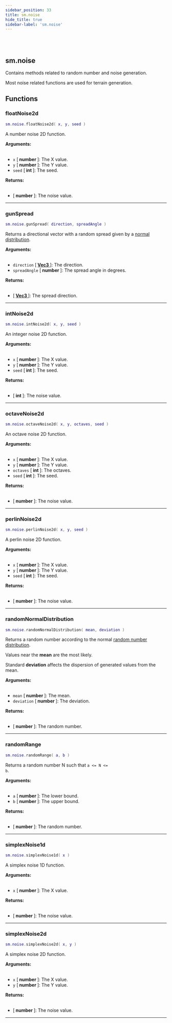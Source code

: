 ```yaml
---
sidebar_position: 33
title: sm.noise
hide_title: true
sidebar-label: 'sm.noise'
---
```


<br></br>

## sm.noise

Contains methods related to random number and noise generation.

Most noise related functions are used for terrain generation.

## Functions

### floatNoise2d

```lua
sm.noise.floatNoise2d( x, y, seed )
```

A number noise 2D function.

<strong>Arguments:</strong> <br></br>

- <code>x</code> [<strong> number </strong>]: The X value.
- <code>y</code> [<strong> number </strong>]: The Y value.
- <code>seed</code> [<strong> int </strong>]: The seed.

<strong>Returns:</strong> <br></br>

- [<strong> number </strong>]: The noise value.

---

### gunSpread

```lua
sm.noise.gunSpread( direction, spreadAngle )
```

Returns a directional vector with a random spread given by a [normal distribution](#randomnormaldistribution).

<strong>Arguments:</strong> <br></br>

- <code>direction</code> [<strong> <a href="/docs/game_script_env/userdata/Vec3"> Vec3 </a> </strong>]: The direction.
- <code>spreadAngle</code> [<strong> number </strong>]: The spread angle in degrees.

<strong>Returns:</strong> <br></br>

- [<strong> <a href="/docs/game_script_env/userdata/Vec3"> Vec3 </a> </strong>]: The spread direction.

---

### intNoise2d

```lua
sm.noise.intNoise2d( x, y, seed )
```

An integer noise 2D function.

<strong>Arguments:</strong> <br></br>

- <code>x</code> [<strong> number </strong>]: The X value.
- <code>y</code> [<strong> number </strong>]: The Y value.
- <code>seed</code> [<strong> int </strong>]: The seed.

<strong>Returns:</strong> <br></br>

- [<strong> int </strong>]: The noise value.

---

### octaveNoise2d

```lua
sm.noise.octaveNoise2d( x, y, octaves, seed )
```

An octave noise 2D function.

<strong>Arguments:</strong> <br></br>

- <code>x</code> [<strong> number </strong>]: The X value.
- <code>y</code> [<strong> number </strong>]: The Y value.
- <code>octaves</code> [<strong> int </strong>]: The octaves.
- <code>seed</code> [<strong> int </strong>]: The seed.

<strong>Returns:</strong> <br></br>

- [<strong> number </strong>]: The noise value.

---

### perlinNoise2d

```lua
sm.noise.perlinNoise2d( x, y, seed )
```

A perlin noise 2D function.

<strong>Arguments:</strong> <br></br>

- <code>x</code> [<strong> number </strong>]: The X value.
- <code>y</code> [<strong> number </strong>]: The Y value.
- <code>seed</code> [<strong> int </strong>]: The seed.

<strong>Returns:</strong> <br></br>

- [<strong> number </strong>]: The noise value.

---

### randomNormalDistribution

```lua
sm.noise.randomNormalDistribution( mean, deviation )
```

Returns a random number according to the normal [random number distribution](https://en.wikipedia.org/wiki/Normal_distribution).

Values near the <strong>mean</strong> are the most likely.

Standard <strong>deviation</strong> affects the dispersion of generated values from the mean.

<strong>Arguments:</strong> <br></br>

- <code>mean</code> [<strong> number </strong>]: The mean.
- <code>deviation</code> [<strong> number </strong>]: The deviation.

<strong>Returns:</strong> <br></br>

- [<strong> number </strong>]: The random number.

---

### randomRange

```lua
sm.noise.randomRange( a, b )
```

Returns a random number N such that <code>a \<\= N \<\= b</code>.

<strong>Arguments:</strong> <br></br>

- <code>a</code> [<strong> number </strong>]: The lower bound.
- <code>b</code> [<strong> number </strong>]: The upper bound.

<strong>Returns:</strong> <br></br>

- [<strong> number </strong>]: The random number.

---

### simplexNoise1d

```lua
sm.noise.simplexNoise1d( x )
```

A simplex noise 1D function.

<strong>Arguments:</strong> <br></br>

- <code>x</code> [<strong> number </strong>]: The X value.

<strong>Returns:</strong> <br></br>

- [<strong> number </strong>]: The noise value.

---

### simplexNoise2d

```lua
sm.noise.simplexNoise2d( x, y )
```

A simplex noise 2D function.

<strong>Arguments:</strong> <br></br>

- <code>x</code> [<strong> number </strong>]: The X value.
- <code>y</code> [<strong> number </strong>]: The Y value.

<strong>Returns:</strong> <br></br>

- [<strong> number </strong>]: The noise value.

---















